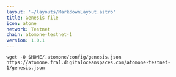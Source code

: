 ```yaml
---
layout: '~/layouts/MarkdownLayout.astro'
title: Genesis file
icon: atone
network: Testnet
chain: atomone-testnet-1
version: 1.0.1 
---
```

```
wget -O $HOME/.atomone/config/genesis.json https://atomone.fra1.digitaloceanspaces.com/atomone-testnet-1/genesis.json
```
